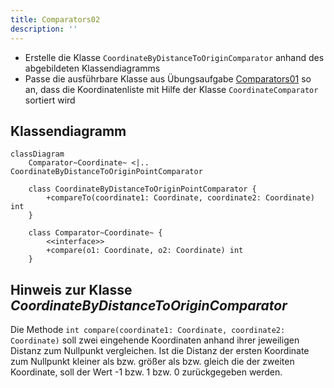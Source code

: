 ```yaml
---
title: Comparators02
description: ''
---
```



- Erstelle die Klasse `CoordinateByDistanceToOriginComparator` anhand des
  abgebildeten Klassendiagramms
- Passe die ausführbare Klasse aus Übungsaufgabe [Comparators01](comparators01)
  so an, dass die Koordinatenliste mit Hilfe der Klasse `CoordinateComparator`
  sortiert wird

## Klassendiagramm

```mermaid
classDiagram
    Comparator~Coordinate~ <|.. CoordinateByDistanceToOriginPointComparator

    class CoordinateByDistanceToOriginPointComparator {
        +compareTo(coordinate1: Coordinate, coordinate2: Coordinate) int
    }

    class Comparator~Coordinate~ {
        <<interface>>
        +compare(o1: Coordinate, o2: Coordinate) int
    }
```

## Hinweis zur Klasse _CoordinateByDistanceToOriginComparator_

Die Methode `int compare(coordinate1: Coordinate, coordinate2: Coordinate)` soll
zwei eingehende Koordinaten anhand ihrer jeweiligen Distanz zum Nullpunkt
vergleichen. Ist die Distanz der ersten Koordinate zum Nullpunkt kleiner als
bzw. größer als bzw. gleich die der zweiten Koordinate, soll der Wert -1 bzw. 1
bzw. 0 zurückgegeben werden.

<Exercise pullRequest="48" branchSuffix="comparators/02" />
